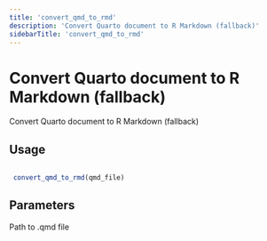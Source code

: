 ```yaml
---
title: 'convert_qmd_to_rmd'
description: 'Convert Quarto document to R Markdown (fallback)'
sidebarTitle: 'convert_qmd_to_rmd'
---
```


# Convert Quarto document to R Markdown (fallback)


 Convert Quarto document to R Markdown (fallback)


## Usage

```r

 convert_qmd_to_rmd(qmd_file)

```

## Parameters

<ParamField body="qmd_file" type="any">
  Path to .qmd file
</ParamField>
